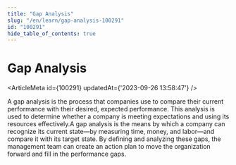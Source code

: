 ```yaml
---
title: "Gap Analysis"
slug: "/en/learn/gap-analysis-100291"
id: "100291"
hide_table_of_contents: true
---
```



# Gap Analysis

<ArticleMeta id={100291} updatedAt={'2023-09-26 13:58:47'} />
<div className='border-solid border-b border-t-0 my-4 border-[var(--ifm-color-gray-300)]' />

A gap analysis is the process that companies use to compare their current performance with their desired, expected performance. This analysis is used to determine whether a company is meeting expectations and using its resources effectively.A gap analysis is the means by which a company can recognize its current state—by measuring time, money, and labor—and compare it with its target state. By defining and analyzing these gaps, the management team can create an action plan to move the organization forward and fill in the performance gaps.
